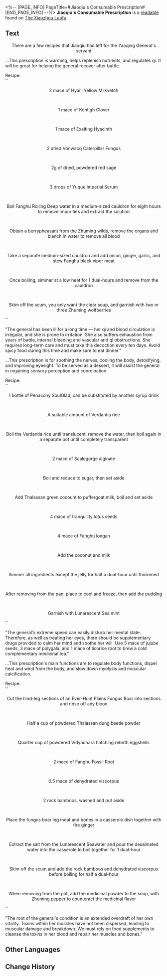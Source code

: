 <%-- [PAGE_INFO]
PageTitle=#Jiaoqiu's Consumable Prescription#
[END_PAGE_INFO] --%>
{{Readable Infobox
|id           = 388
|partIds      = 190683
|title        = 
|image        = Item The Xianzhou Luofu Readable 2.png
|world        = The Xianzhou Luofu
|parts        = 1
|author       = <!--to be added-->
|description  = Prescriptions that Jiaoqiu left for the Yaoqing General's attendants (or recipes... or something that's both a prescription and a recipe?).
|part1        = Jiaoqiu's Consumable Prescription
|source1      = {{cx|Source missing}}
|characters   = 
|factions     = Penacony
}}
'''Jiaoqiu's Consumable Prescription''' is a [[readable]] found on [[The Xianzhou Luofu]].
<!--
==Location==
{{Map Embed|<map name>|<marker id>}}
-->
==Text==
<div align="center">There are a few recipes that Jiaoqiu had left for the Yaoqing General's servant</div>

...This prescription is warming, helps replenish nutrients, and regulates qi. It will be great for helping the general recover after battle.

Recipe: <br />''<div align="center">2 mace of Hyai'i Yellow Milkvetch</div>''<br />
''<div align="center">1 mace of Kontigh Clover</div>''<br />
''<div align="center">1 mace of Exalting Hyacinth</div>''<br />
''<div align="center">2 dried Vonwacq Caterpillar Fungus</div>''<br />
''<div align="center">2g of dried, powdered red sage</div>''<br />
''<div align="center">3 drops of Yuque Imperial Serum</div>''<br />
''<div align="center">Boil Fanghu Roiling Deep water in a medium-sized cauldron for eight hours to remove impurities and extract the solution</div>''<br />
''<div align="center">Obtain a berrypheasant from the Zhuming wilds, remove the organs and blanch in water to remove all blood</div>''<br />
''<div align="center">Take a separate medium-sized cauldron and add onion, ginger, garlic, and stew Fanghu black viper meat</div>''<br />
''<div align="center">Once boiling, simmer at a low heat for 1 dual-hours and remove from the cauldron</div>''<br />
''<div align="center">Skim off the scum, you only want the clear soup, and garnish with two or three Zhuming wolfberries</div>''

"The general has been ill for a long time &mdash; her qi and blood circulation is irregular, and she is prone to irritation. She also suffers exhaustion from years of battle, internal bleeding and vascular and qi obstructions. She requires long-term care and must take this decoction every ten days. Avoid spicy food during this time and make sure to eat dinner."


...This prescription is for soothing the nerves, cooling the body, detoxifying, and improving eyesight. To be served as a dessert, it will assist the general in regaining sensory perception and coordination.

Recipe:<br />
''<div align="center">1 bottle of Penacony SoulGlad, can be substituted by another syrup drink</div>''<br />
''<div align="center">A suitable amount of Verdantia rice</div>''<br />
''<div align="center">Boil the Verdantia rice until translucent, remove the water, then boil again in a separate pot until completely transparent</div>''<br />
''<div align="center">2 mace of Scalegorge alginate</div>''<br />
''<div align="center">Boil and reduce to sugar, then set aside</div>''<br />
''<div align="center">Add Thalassan green cocount to puffergoat milk, boil and set aside</div>''<br />
''<div align="center">4 mace of tranquility lotus seeds</div>''<br />
''<div align="center">4 mace of Fanghu longan</div>''<br />
''<div align="center">Add the coconut and milk</div>''<br />
''<div align="center">Simmer all ingredients except the jelly for half a dual-hour until thickened</div>''<br />
''<div align="center">After removing from the pan, place to cool and freeze, then add the pudding</div>''<br />
''<div align="center">Garnish with Lunarescent Sea mint</div>''


"The general's extreme speed can easily disturb her mental state. Therefore, as well as treating her eyes, there should be supplementary drugs provided to calm her mind and soothe her will. Use 5 mace of jujube seeds, 3 mace of polygala, and 1 mace of licorice root to brew a cold complementary medicinal tea."


...This prescription's main functions are to regulate body functions, dispel heat and wind from the body, and slow down myolysis and muscular calcification.

Recipe:<br />
''<div align="center">Cut the hind-leg sections of an Ever-Hunt Plains Fungus Boar into sections and rinse off any blood</div>''<br />
''<div align="center">Half a cup of powdered Thalassan dung beetle powder</div>''<br />
''<div align="center">Quarter cup of powdered Vidyadhara hatching rebirth eggshells</div>''<br />
''<div align="center">2 mace of Fanghu Fossil Root</div>''<br />
''<div align="center">0.5 mace of dehydrated viscorpus</div>''<br />
''<div align="center">2 rock bamboos, washed and put aside</div>''<br />
''<div align="center">Place the fungus boar leg meat and bones in a casserole dish together with fire ginger</div>''<br />
''<div align="center">Extract the salt from the Lunarescent Seawater and pour the desalinated water into the casserole to boil together for 1 dual-hour</div>''<br />
''<div align="center">Skim off the scum and add the rock bamboos and dehydrated viscorpus before boiling for half a dual-hour</div>''<br />
''<div align="center">When removing from the pot, add the medicinal powder to the soup, with Zhuming pepper to counteract the medicinal flavor</div>''


"The root of the general's condition is an extended overdraft of her own vitality. Toxins within her muscles have not been dispersed, leading to muscular damage and breakdown. We must rely on food supplements to cleanse the toxins in her blood and repair her muscles and bones."

<!--
==Trivia==
* 
-->
==Other Languages==
{{Other Languages
|en   = Jiaoqiu's Consumable Prescription
|zhs  = 椒丘的食疗药方
|zht  = 椒丘的食療藥方
|ja   = 椒丘の食事療法に関する処方せん
|ko   = 초구의 식이 요법 처방전
|es   = Recetas comestibles de Jiaoqiu
|fr   = Succulentes prescriptions de Jiaoqiu
|ru   = Поваренная книга Цзяоцю
|th   = ใบสั่งยาโภชนบำบัดของ Jiaoqiu
|vi   = Phương Thuốc Thực Dưỡng Của Jiaoqiu
|de   = Verbrauchsgegenstände-Verschreibung von Jiaoqiu
|id   = Resep Makanan Penyembuh Jiaoqiu
|pt   = Prescrição de Consumíveis de Jiaoqiu
}}

==Change History==
{{Change History|2.4}}